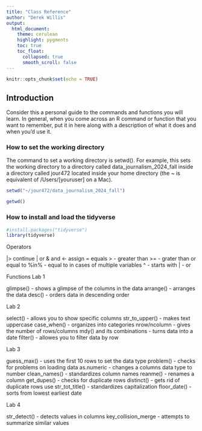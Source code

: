 ```yaml
---
title: "Class Reference"
author: "Derek Willis"
output:
  html_document:
    theme: cerulean
    highlight: pygments
    toc: true
    toc_float:
      collapsed: true
      smooth_scroll: false
---
```


```r
knitr::opts_chunk$set(echo = TRUE)
```

## Introduction

Consider this a personal guide to the commands and functions you will learn. In general, when you come across an R command or function that you want to remember, put it in here along with a description of what it does and when you'd use it.

### How to set the working directory

The command to set a working directory is setwd(). For example, this sets the working directory to a directory called data_journalism_2024_fall inside a directory called jour472 located inside your home directory (the ~ is equivalent of /Users/[youruser] on a Mac).

```r
setwd("~/jour472/data_journalism_2024_fall")

getwd()

```

### How to install and load the tidyverse

```r
#install.packages("tidyverse")
library(tidyverse)
```

Operators

  |> continue
  | or
  & and
  <- assign
  = equals
  > - greater than
  >= - grater than or equal to
  %in% - equal to in cases of multiple variables
  ^ - starts with
  | - or

Functions
  Lab 1
  
  glimpse() - shows a glimpse of the columns in the data
  arrange() - arranges the data
    desc() - orders data in descending order

  Lab 2
  
  select() - allows you to show specific columns
  str_to_upper() - makes text uppercase
  case_when() - organizes into categories
  nrow/ncolumn - gives the number of rows/columns
  mdy() and its combinations - turns data into a date
  filter() - allowes you to filter data by row
  
  Lab 3
  
  guess_max() - uses the first 10 rows to set the data type
  problem() - checks for problems on loading data
  as.numeric - changes a columns data type to number
  clean_names() - standardizes column names
  reanme() - renames a column
  get_dupes() - checks for duplicate rows
  distinct() - gets rid of duplicate rows
  use str_tot_title() - standardizes capitalization
  floor_date() - sorts from lowest earliest date
  
  Lab 4 
  
  str_detect() - detects values in columns
  key_collision_merge - attempts to summarize similar values